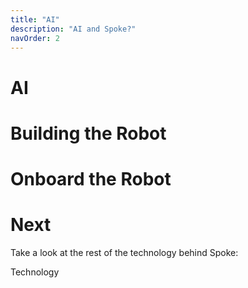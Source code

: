 ```yaml
---
title: "AI"
description: "AI and Spoke?"
navOrder: 2
---
```


# AI

# Building the Robot

# Onboard the Robot

# Next

Take a look at the rest of the technology behind Spoke:

<LinkButton href="/technology" size="2">Technology</LinkButton>


